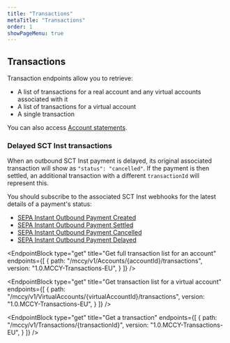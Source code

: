 ```yaml
---
title: "Transactions"
metaTitle: "Transactions"
order: 1
showPageMenu: true
---
```



## Transactions

Transaction endpoints allow you to retrieve:
- A list of transactions for a real account and any virtual accounts associated with it
- A list of transactions for a virtual account
- A single transaction

You can also access [Account statements](./statements).

### Delayed SCT Inst transactions

When an outbound SCT Inst payment is delayed, its original associated transaction will show as `"status": "cancelled"`. If the payment is then settled, an additional transaction with a different `transactionId` will represent this.

You should subscribe to the associated SCT Inst webhooks for the latest details of a payment's status:
* [SEPA Instant Outbound Payment Created](../eur-payments/sepa-instant-credit-transfer#sepa-instant-outbound-payment-created-webhook)
* [SEPA Instant Outbound Payment Settled](../eur-payments/sepa-instant-credit-transfer#sepa-instant-outbound-payment-settled-webhook)
* [SEPA Instant Outbound Payment Cancelled](../eur-payments/sepa-instant-credit-transfer#sepa-instant-outbound-payment-cancelled-webhook)
* [SEPA Instant Outbound Payment Delayed](../eur-payments/sepa-instant-credit-transfer#sepa-instant-outbound-payment-delayed-webhook)

<EndpointBlock
  type="get"
  title="Get full transaction list for an account"
  endpoints={[
    {
      path: "/mccy/v1/Accounts/{accountId}/transactions",
      version: "1.0.MCCY-Transactions-EU",
    }
  ]}
/>

<EndpointBlock
  type="get"
  title="Get transaction list for a virtual account"
  endpoints={[
    {
      path: "/mccy/v1/VirtualAccounts/{virtualAccountId}/transactions",
      version: "1.0.MCCY-Transactions-EU",
    }
  ]}
/>

<EndpointBlock
  type="get"
  title="Get a transaction"
  endpoints={[
    {
      path: "/mccy/v1/Transactions/{transactionId}",
      version: "1.0.MCCY-Transactions-EU",
    }
  ]}
/>